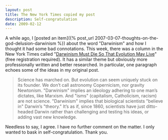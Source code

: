 ```yaml
---
layout: post
title: The New York Times copied my post
description: Self-congratulation
date: 2009-02-12
---
```


A while ago, I [posted an item]({% post_url 2007-03-07-thoughts-on-the-god-delusion-darwinism %}) about the word "Darwinism" and how I thought it had some bad connotations. This week, there was a column in the New York Times called "[Darwinism Must Die So That Evolution May Live](http://www.nytimes.com/2009/02/10/science/10essa.html?sq=darwinism&st=cse&scp=1&pagewanted=all "Darwinism Must Die So That Evolution May Live")" (free registration required). It has a similar theme but obviously more professionally written and better researched. In particular, one paragraph echoes some of the ideas in my original post.  

> Science has marched on. But evolution can seem uniquely stuck on its founder. We don’t call astronomy Copernicism, nor gravity Newtonism. "Darwinism" implies an ideology adhering to one man’s dictates, like Marxism. And "isms" (capitalism, Catholicism, racism) are not science. "Darwinism" implies that biological scientists "believe in" Darwin’s "theory." It’s as if, since 1860, scientists have just ditto-headed Darwin rather than challenging and testing his ideas, or adding vast new knowledge.  

Needless to say, I agree. I have no further comment on the matter. I only wanted to bask in self-congratulation. Thank you.
